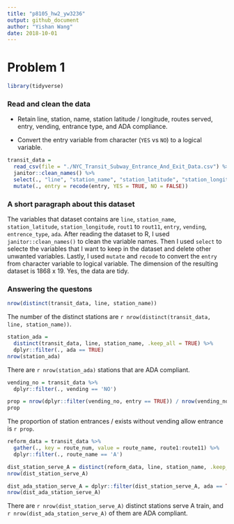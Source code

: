 ```yaml
---
title: "p8105_hw2_yw3236"
output: github_document
author: "Yishan Wang"
date: 2018-10-01
---
```


# Problem 1

```r
library(tidyverse)
```

### Read and clean the data 
* Retain line, station, name, station latitude / longitude, routes served, entry, vending, entrance type, and ADA compliance.

* Convert the entry variable from character (`YES` vs `NO`) to a logical variable.

```r
transit_data = 
  read_csv(file = "./NYC_Transit_Subway_Entrance_And_Exit_Data.csv") %>% 
  janitor::clean_names() %>% 
  select(., "line", "station_name", "station_latitude", "station_longitude", "route1":"route11", "entry", "vending", "entrance_type", "ada") %>%
  mutate(., entry = recode(entry, YES = TRUE, NO = FALSE))
```

### A short paragraph about this dataset 
The variables that dataset contains are `line`, `station_name`, `station_latitude`, `station_longitude`, `rout1` to `rout11`, `entry`, `vending`, `entrence_type`, `ada`. After reading the dataset to R, I used `janitor::clean_names()` to clean the variable names. Then I used `select` to selecte the variables that I want to keep in the dataset and delete other unwanted variables. Lastly, I used `mutate` and `recode` to convert the `entry` from character variable to logical variable. The dimension of the resulting dataset is 1868 x 19. Yes, the data are tidy.

### Answering the questons

```r
nrow(distinct(transit_data, line, station_name))
```

The number of the distinct stations are `r nrow(distinct(transit_data, line, station_name))`.

```r
station_ada = 
  distinct(transit_data, line, station_name, .keep_all = TRUE) %>%
  dplyr::filter(., ada == TRUE)
nrow(station_ada)
```

There are `r nrow(station_ada)` stations that are ADA compliant.

```r
vending_no = transit_data %>%
  dplyr::filter(., vending == 'NO')

prop = nrow(dplyr::filter(vending_no, entry == TRUE)) / nrow(vending_no)
prop
```

The proportion of station entrances / exists without vending allow entrance is `r prop`.

```r
reform_data = transit_data %>%
  gather(., key = route_num, value = route_name, route1:route11) %>%
  dplyr::filter(., route_name == 'A')

dist_station_serve_A = distinct(reform_data, line, station_name, .keep_all = TRUE)
nrow(dist_station_serve_A)

dist_ada_station_serve_A = dplyr::filter(dist_station_serve_A, ada == TRUE)
nrow(dist_ada_station_serve_A)
```

There are `r nrow(dist_station_serve_A)` distinct stations serve A train, and `r nrow(dist_ada_station_serve_A)` of them are ADA compliant.
